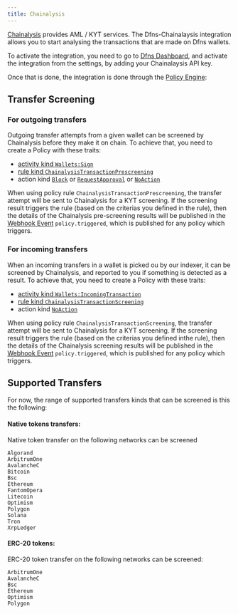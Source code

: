 ```yaml
---
title: Chainalysis
---
```


[Chainalysis](https://www.chainalysis.com/) provides AML / KYT services. The Dfns-Chainalaysis integration allows you to start analysing the transactions that are made on Dfns wallets.

To activate the integration, you need to go to [Dfns Dashboard](https://app.dfns.io), and activate the integration from the settings, by adding your Chainalaysis API key.

Once that is done, the integration is done through the [Policy Engine](/core-concepts/policies):



## Transfer Screening

### For outgoing transfers

Outgoing transfer attempts from a given wallet can be screened by Chainalysis before they make it on chain. To achieve that, you need to create a Policy with these traits:

* [activity kind `Wallets:Sign`](/core-concepts/policies#wallets%3Asign-activity)
* [rule kind `ChainalysisTransactionPrescreening`](/core-concepts/policies#chainalysistransactionprescreening-policy-rule)
* action kind [`Block`](/core-concepts/policies#block-policy-action) or [`RequestApproval`](/core-concepts/policies#requestapproval-policy-action) or [`NoAction`](/core-concepts/policies#noaction-policy-action)

When using policy rule `ChainalysisTransactionPrescreening`, the transfer attempt will be sent to Chainalysis for a KYT screening. If the screening result triggers the rule (based on the criterias you defined in the rule), then the details of the Chainalysis pre-screening results will be published in the   [Webhook Event](/developers/webhooks#webhook-events) `policy.triggered`, which is published for any policy which triggers.



### For incoming transfers

When an incoming transfers in a wallet is picked ou by our indexer, it can be screened by Chainalysis, and reported to you if something is detected as a result. To achieve that, you need to create a Policy with these traits:

* [activity kind `Wallets:IncomingTransaction`](/core-concepts/policies#wallets-incomingtransaction-activity)
* [rule kind `ChainalysisTransactionScreening`](/core-concepts/policies#chainalysistransactionscreening-policy-rule)
* action kind [`NoAction`](/core-concepts/policies#noaction-policy-action)

When using policy rule `ChainalysisTransactionScreening`, the transfer attempt will be sent to Chainalysis for a KYT screening. If the screening result triggers the rule (based on the criterias you defined inthe rule), then the details of the Chainalysis screening results will be published in the   [Webhook Event](/developers/webhooks#webhook-events) `policy.triggered`, which is published for any policy which triggers.



## Supported Transfers

For now, the range of supported transfers kinds that can be screened is this the following:

#### Native tokens transfers:

Native token transfer on the following networks can be screened

```
Algorand
ArbitrumOne
AvalancheC
Bitcoin
Bsc
Ethereum
FantomOpera
Litecoin
Optimism
Polygon
Solana
Tron
XrpLedger
```

#### ERC-20 tokens:

ERC-20 token transfer on the following networks can be screened:

```
ArbitrumOne
AvalancheC
Bsc
Ethereum
Optimism
Polygon
```

